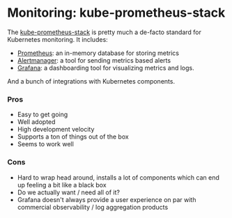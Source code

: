 # Monitoring: kube-prometheus-stack

The [kube-prometheus-stack](https://github.com/prometheus-community/helm-charts/tree/main/charts/kube-prometheus-stack) is pretty much a de-facto standard for Kubernetes monitoring. It includes:

- [Prometheus](https://prometheus.io/): an in-memory database for storing metrics
- [Alertmanager](https://prometheus.io/docs/alerting/latest/alertmanager/): a tool for sending metrics based alerts
- [Grafana](https://grafana.com/): a dashboarding tool for visualizing metrics and logs.

And a bunch of integrations with Kubernetes components.

### Pros

- Easy to get going
- Well adopted
- High development velocity
- Supports a ton of things out of the box
- Seems to work well

### Cons

- Hard to wrap head around, installs a lot of components which can end up feeling a bit like a black box
- Do we actually want / need all of it?
- Grafana doesn't always provide a user experience on par with commercial observability / log aggregation products
